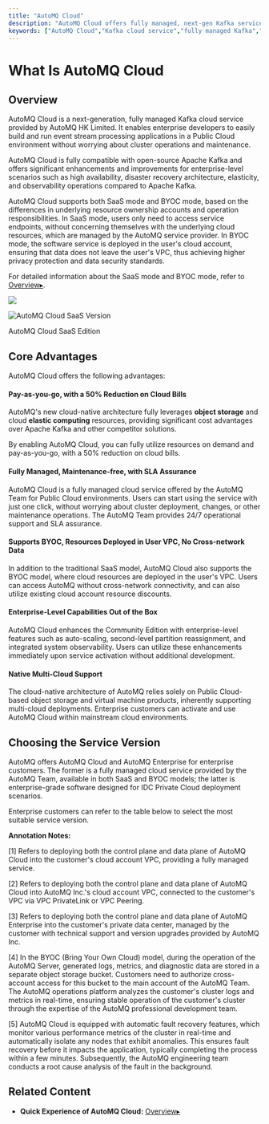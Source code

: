 ```yaml
---
title: "AutoMQ Cloud"
description: "AutoMQ Cloud offers fully managed, next-gen Kafka service with cloud-native scalability, cost efficiency, and 100% Apache Kafka compatibility. Enjoy pay-as-you-go savings and robust enterprise features."
keywords: ["AutoMQ Cloud","Kafka cloud service","fully managed Kafka","event stream processing","high availability Kafka","disaster recovery Kafka","BYOC model Kafka","SaaS model Kafka","enterprise Kafka features","multi-cloud Kafka deployment"]
---
```


# What Is AutoMQ Cloud

## Overview

AutoMQ Cloud is a next-generation, fully managed Kafka cloud service provided by AutoMQ HK Limited. It enables enterprise developers to easily build and run event stream processing applications in a Public Cloud environment without worrying about cluster operations and maintenance.

AutoMQ Cloud is fully compatible with open-source Apache Kafka and offers significant enhancements and improvements for enterprise-level scenarios such as high availability, disaster recovery architecture, elasticity, and observability operations compared to Apache Kafka.

AutoMQ Cloud supports both SaaS mode and BYOC mode, based on the differences in underlying resource ownership accounts and operation responsibilities. In SaaS mode, users only need to access service endpoints, without concerning themselves with the underlying cloud resources, which are managed by the AutoMQ service provider. In BYOC mode, the software service is deployed in the user's cloud account, ensuring that data does not leave the user's VPC, thus achieving higher privacy protection and data security standards.

For detailed information about the SaaS mode and BYOC mode, refer to [Overview▸](/docs/automq-cloud/manage-environments/overview).

![](./what-is-automq-cloud/1.jpg)

![AutoMQ Cloud SaaS Version](./what-is-automq-cloud/2.jpg)

AutoMQ Cloud SaaS Edition

## Core Advantages

AutoMQ Cloud offers the following advantages:

#### Pay-as-you-go, with a 50% Reduction on Cloud Bills

AutoMQ's new cloud-native architecture fully leverages **object storage** and cloud **elastic computing** resources, providing significant cost advantages over Apache Kafka and other competitor solutions.

By enabling AutoMQ Cloud, you can fully utilize resources on demand and pay-as-you-go, with a 50% reduction on cloud bills.

#### Fully Managed, Maintenance-free, with SLA Assurance

AutoMQ Cloud is a fully managed cloud service offered by the AutoMQ Team for Public Cloud environments. Users can start using the service with just one click, without worrying about cluster deployment, changes, or other maintenance operations. The AutoMQ Team provides 24/7 operational support and SLA assurance.

#### Supports BYOC, Resources Deployed in User VPC, No Cross-network Data

In addition to the traditional SaaS model, AutoMQ Cloud also supports the BYOC model, where cloud resources are deployed in the user's VPC. Users can access AutoMQ without cross-network connectivity, and can also utilize existing cloud account resource discounts.

#### Enterprise-Level Capabilities Out of the Box

AutoMQ Cloud enhances the Community Edition with enterprise-level features such as auto-scaling, second-level partition reassignment, and integrated system observability. Users can utilize these enhancements immediately upon service activation without additional development.

#### Native Multi-Cloud Support

The cloud-native architecture of AutoMQ relies solely on Public Cloud-based object storage and virtual machine products, inherently supporting multi-cloud deployments. Enterprise customers can activate and use AutoMQ Cloud within mainstream cloud environments.

## Choosing the Service Version

AutoMQ offers AutoMQ Cloud and AutoMQ Enterprise for enterprise customers. The former is a fully managed cloud service provided by the AutoMQ Team, available in both SaaS and BYOC models; the latter is enterprise-grade software designed for IDC Private Cloud deployment scenarios.

Enterprise customers can refer to the table below to select the most suitable service version.

**Annotation Notes:**

[1] Refers to deploying both the control plane and data plane of AutoMQ Cloud into the customer's cloud account VPC, providing a fully managed service.

[2] Refers to deploying both the control plane and data plane of AutoMQ Cloud into AutoMQ Inc.'s cloud account VPC, connected to the customer's VPC via VPC PrivateLink or VPC Peering.

[3] Refers to deploying both the control plane and data plane of AutoMQ Enterprise into the customer's private data center, managed by the customer with technical support and version upgrades provided by AutoMQ Inc.

[4] In the BYOC (Bring Your Own Cloud) model, during the operation of the AutoMQ Server, generated logs, metrics, and diagnostic data are stored in a separate object storage bucket. Customers need to authorize cross-account access for this bucket to the main account of the AutoMQ Team. The AutoMQ operations platform analyzes the customer's cluster logs and metrics in real-time, ensuring stable operation of the customer's cluster through the expertise of the AutoMQ professional development team.

[5] AutoMQ Cloud is equipped with automatic fault recovery features, which monitor various performance metrics of the cluster in real-time and automatically isolate any nodes that exhibit anomalies. This ensures fault recovery before it impacts the application, typically completing the process within a few minutes. Subsequently, the AutoMQ engineering team conducts a root cause analysis of the fault in the background.

## Related Content

- **Quick Experience of AutoMQ Cloud:** [Overview▸](/docs/automq-cloud/getting-started/overview)
